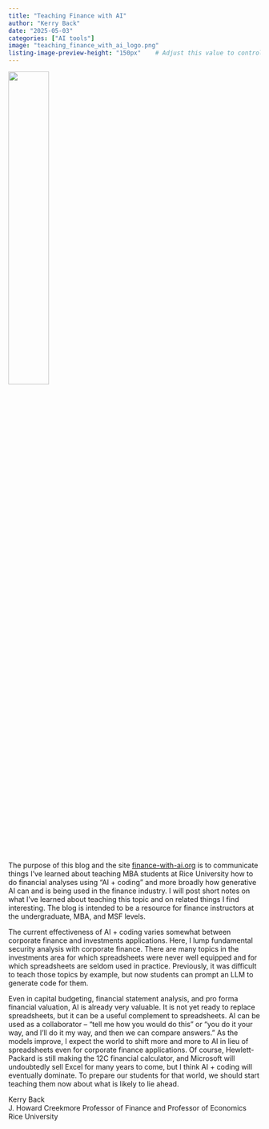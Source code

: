 ```yaml
---
title: "Teaching Finance with AI"
author: "Kerry Back"
date: "2025-05-03"
categories: ["AI tools"]
image: "teaching_finance_with_ai_logo.png"
listing-image-preview-height: "150px"    # Adjust this value to control thumbnail size
---
```


![](teaching_finance_with_ai_logo.png){width=40% fig-align="center"}

The purpose of this blog and the site [finance-with-ai.org](https://finance-with-ai.org) is to communicate things I've learned about teaching MBA students at Rice University how to do financial analyses using "AI + coding" and more broadly how generative AI can and is being used in the finance industry.  I will post short notes on what I've learned about teaching this topic and on related things I find interesting.  The blog is intended to be a resource for finance instructors at the undergraduate, MBA, and MSF levels. 

The current effectiveness of AI + coding varies somewhat between corporate finance and investments applications.  Here, I lump fundamental security analysis with corporate finance.  There are many topics in the investments area for which spreadsheets were never well equipped and for which spreadsheets are seldom used in practice.  Previously, it was difficult to teach those topics by example, but now students can prompt an LLM to generate code for them.

Even in capital budgeting, financial statement analysis, and pro forma financial valuation, AI is already very valuable.  It is not yet ready to replace spreadsheets, but it can be a useful complement to spreadsheets.  AI can be used as a collaborator -- "tell me how you would do this" or "you do it your way, and I'll do it my way, and then we can compare answers."  As the models improve, I expect the world to shift more and more to AI in lieu of spreadsheets even for corporate finance applications.  Of course, Hewlett-Packard is still making the 12C financial calculator, and Microsoft will undoubtedly sell Excel for many years to come, but I think AI + coding will eventually dominate.  To prepare our students for that world, we should start teaching them now about what is likely to lie ahead.


Kerry Back<br>
J. Howard Creekmore Professor of Finance and Professor of Economics<br>
Rice University